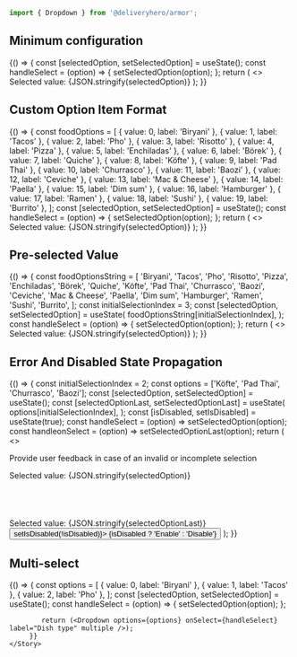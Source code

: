 
<Meta title="Components/Dropdown" component={Dropdown} />

~~~js
import { Dropdown } from '@deliveryhero/armor';
~~~

## Minimum configuration

<Preview>
    <Story name="Minimum configuration" height="350px">
         {() => {
const [selectedOption, setSelectedOption] = useState();
const handleSelect = (option) => {
    setSelectedOption(option);
};
return (
    <>
        <GroupHelper gap={2}>
            <Box padding={3}>
                <Dropdown
                    options={['Biryani', 'Tacos', 'Pho', 'Risotto']}
                    onSelect={handleSelect}
                    label="Dish type"
                />
                <Typography paragraph>
                    Selected value: {JSON.stringify(selectedOption)}
                </Typography>
            </Box>
        </GroupHelper>
    </>
);
                 }}
    </Story>
</Preview>

## Custom Option Item Format

<Preview>
    <Story name="Custom Option Item Format" height="750px">
         {() => {
const foodOptions = [
        { value: 0, label: 'Biryani' },
        { value: 1, label: 'Tacos' },
        { value: 2, label: 'Pho' },
        { value: 3, label: 'Risotto' },
        { value: 4, label: 'Pizza' },
        { value: 5, label: 'Enchiladas' },
        { value: 6, label: 'Börek' },
        { value: 7, label: 'Quiche' },
        { value: 8, label: 'Köfte' },
        { value: 9, label: 'Pad Thai' },
        { value: 10, label: 'Churrasco' },
        { value: 11, label: 'Baozi' },
        { value: 12, label: 'Ceviche' },
        { value: 13, label: 'Mac & Cheese' },
        { value: 14, label: 'Paella' },
        { value: 15, label: 'Dim sum' },
        { value: 16, label: 'Hamburger' },
        { value: 17, label: 'Ramen' },
        { value: 18, label: 'Sushi' },
        { value: 19, label: 'Burrito' },
    ];
const [selectedOption, setSelectedOption] = useState();
const handleSelect = (option) => {
    setSelectedOption(option);
};
return (
    <>
        <GroupHelper gap={2}>
            <Box padding={3} style={{
                flexDirection: 'column',
                width: '300px'
                }}>
                <Dropdown
                    options={foodOptions}
                    onSelect={handleSelect}
                    label="Dish type"
                />
                <Typography paragraph>
                    Selected value: {JSON.stringify(selectedOption)}
                </Typography>
            </Box>
        </GroupHelper>
    </>
);
                 }}
    </Story>
</Preview>

## Pre-selected Value

<Preview>
    <Story name="Pre-selected Value" height="500px">
         {() => {
const foodOptionsString = [
        'Biryani',
        'Tacos',
        'Pho',
        'Risotto',
        'Pizza',
        'Enchiladas',
        'Börek',
        'Quiche',
        'Köfte',
        'Pad Thai',
        'Churrasco',
        'Baozi',
        'Ceviche',
        'Mac & Cheese',
        'Paella',
        'Dim sum',
        'Hamburger',
        'Ramen',
        'Sushi',
        'Burrito',
    ];
    const initialSelectionIndex = 3;
    const [selectedOption, setSelectedOption] = useState(
        foodOptionsString[initialSelectionIndex],
    );
    const handleSelect = (option) => {
        setSelectedOption(option);
    };
    return (
        <>
            <GroupHelper gap={2}>
                <Box padding={3} style={{ flexDirection: 'column', width: '300px' }}>
                    <Dropdown
                        options={foodOptionsString}
                        onSelect={handleSelect}
                        defaultValue={initialSelectionIndex}
                        label="Dish type"
                    />
                    <Typography paragraph>
                        Selected value: {JSON.stringify(selectedOption)}
                    </Typography>
                </Box>
            </GroupHelper>
        </>
    );
                 }}
    </Story>
</Preview>

## Error And Disabled State Propagation

<Preview>
    <Story name="Error And Disabled State Propagation" height="600px">
         {() => {
const initialSelectionIndex = 2;
const options = ['Köfte', 'Pad Thai', 'Churrasco', 'Baozi'];
const [selectedOption, setSelectedOption] = useState();
const [selectedOptionLast, setSelectedOptionLast] = useState(
    options[initialSelectionIndex],
);
const [isDisabled, setIsDisabled] = useState(true);
const handleSelect = (option) => setSelectedOption(option);
const handleonSelect = (option) =>
    setSelectedOptionLast(option);
return (
<>
    <p>
        Provide user feedback in case of an invalid or incomplete
        selection
    </p>
    <GroupHelper gap={2}>
        <Box padding={3} style={{ flexDirection: 'column', width: '300px' }}>
            <div>
                <Dropdown
                    error={!selectedOption}
                    label="Select one"
                    options={options}
                    onSelect={handleSelect}
                />
                <Typography paragraph>
                    Selected value: {JSON.stringify(selectedOption)}
                </Typography>
            </div>
            <br />
            <br />
            <Dropdown
                disabled
                label="Disabled"
                options={options}
                onSelect={handleSelect}
            />
            <br />
            <br />
            <Dropdown
                disabled={isDisabled}
                label={`${
                    isDisabled ? 'Disabled' : 'Enabled'
                } with pre-selected`}
                options={options}
                onSelect={handleonSelect}
                selectedIndex={initialSelectionIndex}
            />
            <Typography paragraph>
                Selected value: {JSON.stringify(selectedOptionLast)}
            </Typography>
            <Button onClick={() => setIsDisabled(!isDisabled)}>
                {isDisabled ? 'Enable' : 'Disable'}
            </Button>
        </Box>
    </GroupHelper>
</>
);
                 }}
    </Story>
</Preview>

## Multi-select

<Preview>
    <Story name="Multiselect controlled mode" height="200px">
         {() => {
            const options = [
                 { value: 0, label: 'Biryani' },
                 { value: 1, label: 'Tacos' },
                 { value: 2, label: 'Pho' },
            ];
            const [selectedOption, setSelectedOption] = useState();
            const handleSelect = (option) => {
                setSelectedOption(option);
            };
         
            return (<Dropdown options={options} onSelect={handleSelect} label="Dish type" multiple />);
         }}
    </Story>
</Preview>
